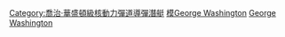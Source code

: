 {{military navigation
|name = 喬治·華盛頓級潛艇
|title = [[乔治·华盛顿级核潜艇|喬治·華盛頓級潛艇]]（598級）
|state = {{{state|autocollapse}}}
|style = wide
|bodyclass = hlist

|list1 = 
* [[喬治·華盛頓號彈道潛艇|SSBN-598 喬治·華盛頓號]]
* {{link-en|派屈克·亨利號彈道潛艇|USS Patrick Henry (SSBN-599)|SSBN-599 派屈克·亨利號}}
* {{link-en|西奧多·羅斯福號彈道潛艇|USS Theodore Roosevelt (SSBN-600)|SSBN-600 西奧多·羅斯福號}}
* {{link-en|羅伯·李號彈道潛艇|USS Robert E. Lee (SSBN-601)|SSBN-601 羅伯·李號}}
* {{link-en|亞伯拉罕·林肯號彈道潛艇|USS Abraham Lincoln (SSBN-602)|SSBN-602 亞伯拉罕·林肯號}}

|list2 = 
* 前級： 無
* 次級： [[伊桑·艾伦级潜艇|伊森·艾倫級]]（608級）

|below = 
* {{link-en|美國海軍潛艇列表|List of submarines of the United States Navy}}
* [[美國海軍潛艇級別列表]]

}}<noinclude>
{{collapsible option}}
[[Category:喬治·華盛頓級核動力彈道導彈潛艇]]
[[Category:美國潛艇‎|模George Washington]]
[[Category:美國海軍模板|George Washington]]
</noinclude>